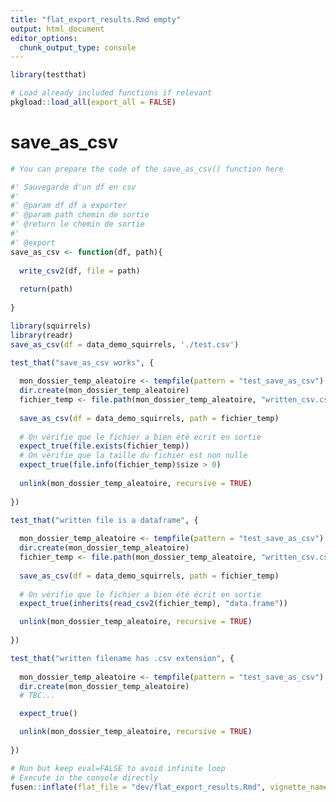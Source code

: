 ```yaml
---
title: "flat_export_results.Rmd empty"
output: html_document
editor_options: 
  chunk_output_type: console
---
```


```r
library(testthat)
```

```r
# Load already included functions if relevant
pkgload::load_all(export_all = FALSE)
```

# save_as_csv
    
```r


# You can prepare the code of the save_as_csv() function here
```
  
```r
#' Sauvegarde d'un df en csv
#' 
#' @param df df a exporter
#' @param path chemin de sortie
#' @return le chemin de sortie
#' 
#' @export
save_as_csv <- function(df, path){
  
  write_csv2(df, file = path)
  
  return(path)
    
}
```
  
```r
library(squirrels)
library(readr)
save_as_csv(df = data_demo_squirrels, './test.csv')
```
  
```r
test_that("save_as_csv works", {
  
  mon_dossier_temp_aleatoire <- tempfile(pattern = "test_save_as_csv")
  dir.create(mon_dossier_temp_aleatoire)
  fichier_temp <- file.path(mon_dossier_temp_aleatoire, "written_csv.csv")
  
  save_as_csv(df = data_demo_squirrels, path = fichier_temp)
  
  # On vérifie que le fichier a bien été écrit en sortie
  expect_true(file.exists(fichier_temp))
  # On vérifie que la taille du fichier est non nulle
  expect_true(file.info(fichier_temp)$size > 0)
  
  unlink(mon_dossier_temp_aleatoire, recursive = TRUE)
  
})

test_that("written file is a dataframe", {
  
  mon_dossier_temp_aleatoire <- tempfile(pattern = "test_save_as_csv")
  dir.create(mon_dossier_temp_aleatoire)
  fichier_temp <- file.path(mon_dossier_temp_aleatoire, "written_csv.csv")
  
  save_as_csv(df = data_demo_squirrels, path = fichier_temp)
  
  # On vérifie que le fichier a bien été écrit en sortie
  expect_true(inherits(read_csv2(fichier_temp), "data.frame"))

  unlink(mon_dossier_temp_aleatoire, recursive = TRUE)
  
})

test_that("written filename has .csv extension", {
  
  mon_dossier_temp_aleatoire <- tempfile(pattern = "test_save_as_csv")
  dir.create(mon_dossier_temp_aleatoire)
  # TBC... 

  expect_true()

  unlink(mon_dossier_temp_aleatoire, recursive = TRUE)
  
})
```
  

```r
# Run but keep eval=FALSE to avoid infinite loop
# Execute in the console directly
fusen::inflate(flat_file = "dev/flat_export_results.Rmd", vignette_name = "Go further")
```

